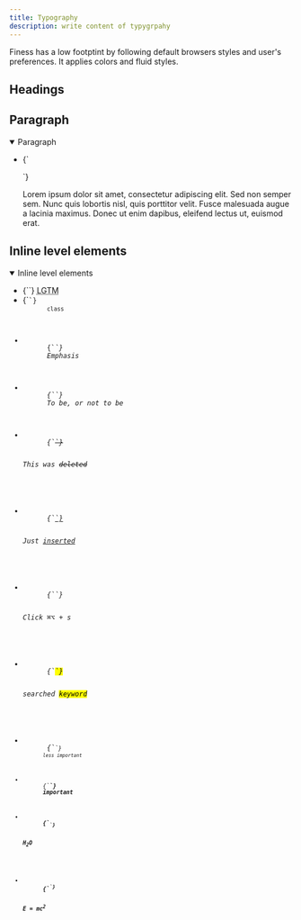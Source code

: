```yaml
---
title: Typography
description: write content of typygrpahy
---
```


Finess has a low footptint by following default browsers styles and user's preferences. It applies colors and fluid styles.

## Headings


<Typography />

## Paragraph

<details open>
  <summary class="sr-only">Paragraph</summary>
  <ul role="list">
    <li>
      <span>{`<p>`}</span>
      <p style="color: var(--color-on-surface-1)">Lorem ipsum dolor sit amet, consectetur adipiscing elit. Sed non semper sem. Nunc quis lobortis nisl, quis porttitor velit. Fusce malesuada augue a lacinia maximus. Donec ut enim dapibus, eleifend lectus ut, euismod erat.</p>
    </li>
  </ul>
</details>

## Inline level elements

<details open>
  <summary class="sr-only">Inline level elements</summary>
  <ul role="list">
    <li>
      <span>{`<abbr>`}</span>
      <abbr title="Looks Good To Me">LGTM</abbr>
    </li>
    <li>
      <span>{`<code>`}</span>
      <code style="inline-size: max-content">class</code>
    </li>
    <li>
      <span>{`<em>`}</span>
      <em style="color: var(--color-on-surface-1)">Emphasis</em>
    </li>
    <li>
      <span>{`<cite>`}</span>
      <cite>To be, or not to be</cite>
    </li>
    <li>
      <span>{`<del>`}</span>
      <p style="padding: unset; color: var(--color-on-surface-1)">This was <del>deleted</del></p>
    </li>
    <li>
      <span>{`<ins>`}</span>
      <p style="padding: unset; color: var(--color-on-surface-1)">Just <ins>inserted</ins></p>
    </li>
    <li>
      <span>{`<kbd>`}</span>
      <p style="padding: unset; color: var(--color-on-surface-1)">Click <kbd>⌘⌥ + s</kbd></p>
    </li>
    <li>
      <span>{`<mark>`}</span>
      <p style="padding: unset; color: var(--color-on-surface-1)">searched <mark>keyword</mark></p>
    </li>
    <li>
      <span>{`<small>`}</span>
      <small style="color: var(--color-on-surface-1)">less important</small>
    </li>
    <li>
      <span>{`<strong>`}</span>
      <strong style="color: var(--color-on-surface-1)">important</strong>
    </li>
    <li>
      <span>{`<sub>`}</span>
      <p style="padding: unset;color: var(--color-on-surface-1)">H<sub>2</sub>O</p>
    </li>
    <li>
      <span>{`<sup>`}</span>
      <p style="padding: unset;color: var(--color-on-surface-1)">E = mc<sup>2</sup></p>
    </li>
  </ul>
</details>
